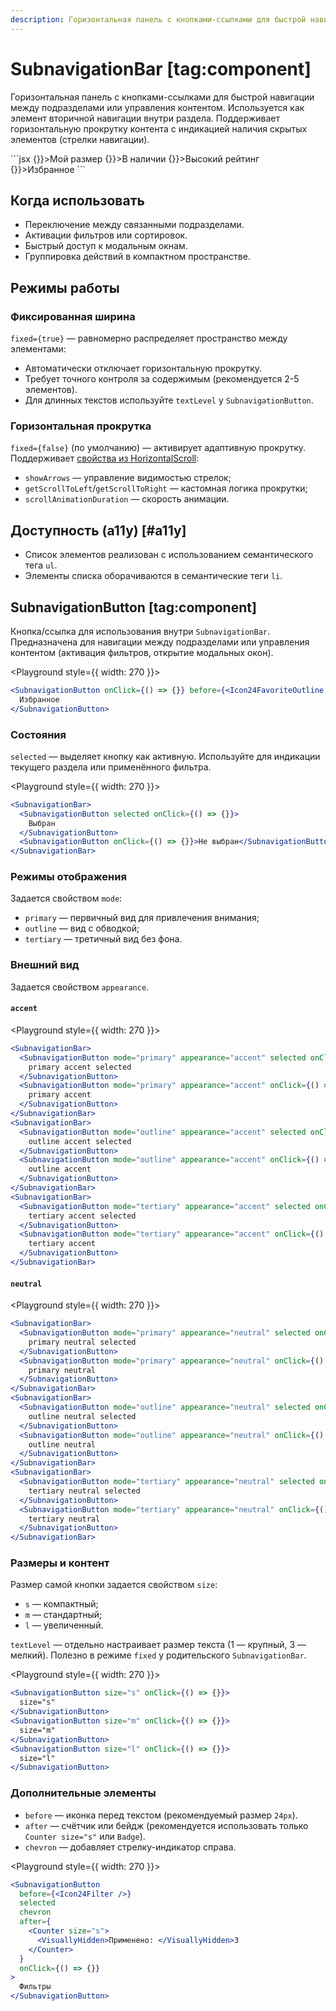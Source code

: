 ```yaml
---
description: Горизонтальная панель с кнопками-ссылками для быстрой навигации между подразделами или управления контентом.
---
```


<Overview group="navigation">

# SubnavigationBar [tag:component]

Горизонтальная панель с кнопками-ссылками для быстрой навигации между подразделами или управления контентом.
Используется как элемент вторичной навигации внутри раздела. Поддерживает горизонтальную прокрутку контента
с индикацией наличия скрытых элементов (стрелки навигации).

</Overview>


<Playground Wrapper={BlockWrapper}>
  ```jsx
  <SubnavigationBar>
    <SubnavigationButton onClick={() => {}}>Мой размер</SubnavigationButton>
    <SubnavigationButton onClick={() => {}}>В наличии</SubnavigationButton>
    <SubnavigationButton onClick={() => {}}>Высокий рейтинг</SubnavigationButton>
    <SubnavigationButton onClick={() => {}}>Избранное</SubnavigationButton>
  </SubnavigationBar>
  ```
</Playground>

## Когда использовать

- Переключение между связанными подразделами.
- Активации фильтров или сортировок.
- Быстрый доступ к модальным окнам.
- Группировка действий в компактном пространстве.

## Режимы работы

### Фиксированная ширина

`fixed={true}` — равномерно распределяет пространство между элементами:

- Автоматически отключает горизонтальную прокрутку.
- Требует точного контроля за содержимым (рекомендуется 2-5 элементов).
- Для длинных текстов используйте `textLevel` у `SubnavigationButton`.

### Горизонтальная прокрутка

`fixed={false}` (по умолчанию) — активирует адаптивную прокрутку.
Поддерживает [свойства из HorizontalScroll](/components/horizontal-scroll):

- `showArrows` — управление видимостью стрелок;
- `getScrollToLeft`/`getScrollToRight` — кастомная логика прокрутки;
- `scrollAnimationDuration` — скорость анимации.

## Доступность (a11y) [#a11y]

- Список элементов реализован с использованием семантического тега `ul`.
- Элементы списка оборачиваются в семантические теги `li`.

## SubnavigationButton [tag:component]

Кнопка/ссылка для использования внутри `SubnavigationBar`. Предназначена для навигации между подразделами или управления
контентом (активация фильтров, открытие модальных окон).

<Playground style={{ width: 270 }}>
  ```jsx
  <SubnavigationButton onClick={() => {}} before={<Icon24FavoriteOutline />}>
    Избранное
  </SubnavigationButton>
  ```
</Playground>

### Состояния

`selected` — выделяет кнопку как активную. Используйте для индикации текущего раздела или применённого фильтра.

<Playground style={{ width: 270 }}>
  ```jsx
  <SubnavigationBar>
    <SubnavigationButton selected onClick={() => {}}>
      Выбран
    </SubnavigationButton>
    <SubnavigationButton onClick={() => {}}>Не выбран</SubnavigationButton>
  </SubnavigationBar>
  ```
</Playground>

### Режимы отображения

Задается свойством `mode`:

- `primary` — первичный вид для привлечения внимания;
- `outline` — вид с обводкой;
- `tertiary` — третичный вид без фона.

### Внешний вид

Задается свойством `appearance`.

#### `accent`

<Playground style={{ width: 270 }}>
  ```jsx
  <SubnavigationBar>
    <SubnavigationButton mode="primary" appearance="accent" selected onClick={() => {}}>
      primary accent selected
    </SubnavigationButton>
    <SubnavigationButton mode="primary" appearance="accent" onClick={() => {}}>
      primary accent
    </SubnavigationButton>
  </SubnavigationBar>
  <SubnavigationBar>
    <SubnavigationButton mode="outline" appearance="accent" selected onClick={() => {}}>
      outline accent selected
    </SubnavigationButton>
    <SubnavigationButton mode="outline" appearance="accent" onClick={() => {}}>
      outline accent
    </SubnavigationButton>
  </SubnavigationBar>
  <SubnavigationBar>
    <SubnavigationButton mode="tertiary" appearance="accent" selected onClick={() => {}}>
      tertiary accent selected
    </SubnavigationButton>
    <SubnavigationButton mode="tertiary" appearance="accent" onClick={() => {}}>
      tertiary accent
    </SubnavigationButton>
  </SubnavigationBar>
  ```
</Playground>

#### `neutral`

<Playground style={{ width: 270 }}>
  ```jsx
  <SubnavigationBar>
    <SubnavigationButton mode="primary" appearance="neutral" selected onClick={() => {}}>
      primary neutral selected
    </SubnavigationButton>
    <SubnavigationButton mode="primary" appearance="neutral" onClick={() => {}}>
      primary neutral
    </SubnavigationButton>
  </SubnavigationBar>
  <SubnavigationBar>
    <SubnavigationButton mode="outline" appearance="neutral" selected onClick={() => {}}>
      outline neutral selected
    </SubnavigationButton>
    <SubnavigationButton mode="outline" appearance="neutral" onClick={() => {}}>
      outline neutral
    </SubnavigationButton>
  </SubnavigationBar>
  <SubnavigationBar>
    <SubnavigationButton mode="tertiary" appearance="neutral" selected onClick={() => {}}>
      tertiary neutral selected
    </SubnavigationButton>
    <SubnavigationButton mode="tertiary" appearance="neutral" onClick={() => {}}>
      tertiary neutral
    </SubnavigationButton>
  </SubnavigationBar>
  ```
</Playground>

### Размеры и контент

Размер самой кнопки задается свойством `size`:

- `s` — компактный;
- `m` — стандартный;
- `l` — увеличенный.

`textLevel` — отдельно настраивает размер текста (1 — крупный, 3 — мелкий).
Полезно в режиме `fixed` у родительского `SubnavigationBar`.

<Playground style={{ width: 270 }}>
  ```jsx
  <SubnavigationButton size="s" onClick={() => {}}>
    size="s"
  </SubnavigationButton>
  <SubnavigationButton size="m" onClick={() => {}}>
    size="m"
  </SubnavigationButton>
  <SubnavigationButton size="l" onClick={() => {}}>
    size="l"
  </SubnavigationButton>
  ```
</Playground>

### Дополнительные элементы

- `before` — иконка перед текстом (рекомендуемый размер `24px`).
- `after` — счётчик или бейдж (рекомендуется использовать только `Counter size="s"` или `Badge`).
- `chevron` — добавляет стрелку-индикатор справа.

<Playground style={{ width: 270 }}>
  ```jsx
  <SubnavigationButton
    before={<Icon24Filter />}
    selected
    chevron
    after={
      <Counter size="s">
        <VisuallyHidden>Применено: </VisuallyHidden>3
      </Counter>
    }
    onClick={() => {}}
  >
    Фильтры
  </SubnavigationButton>
  ```
</Playground>
